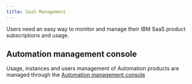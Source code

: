 ```yaml
---
title: SaaS Management
---
```



<PageDescription>
  Users need an easy way to monitor and manage their IBM SaaS product
  subscriptions and usage.
</PageDescription>

## Automation management console

Usage, instances and users management of Automation products are managed through the <a target="_blank" href="https://www.figma.com/file/AdslrSd7PwrntFZehRcTjb/SaaS-for-Hyperscalers-Design-Templates?node-id=1047%3A589192" >Automation management console</a>
